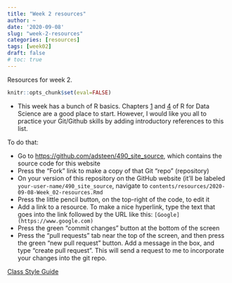 ```yaml
---
title: "Week 2 resources"
author: ~
date: '2020-09-08'
slug: "week-2-resources"
categories: [resources]
tags: [week02]
draft: false
# toc: true
---
```


Resources for week 2.
<!--more-->

```r
knitr::opts_chunk$set(eval=FALSE)
```

* This week has a bunch of R basics. Chapters [1](https://r4ds.had.co.nz/explore-intro.html) and [4](https://r4ds.had.co.nz/workflow-basics.html) of R for Data Science are a good place to start. However, I would like you all to practice your Git/Github skills by adding introductory references to this list.

To do that:

* Go to [https://github.com/adsteen/490_site_source](https://github.com/adsteen/490_site_source), which contains the source code for this website
* Press the "Fork" link to make a copy of that Git "repo" (repository)
* On your version of this repository on the GitHub website (it'll be labeled `your-user-name/490_site_source`, navigate to `contents/resources/2020-09-08-Week_02-resources.Rmd`
* Press the little pencil button, on the top-right of the code, to edit it
* Add a link to a resource. To make a nice hyperlink, type the text that goes into the link followed by the URL like this: `[Google](https://www.google.com)`
* Press the green "commit changes" button at the bottom of the screen
* Press the "pull requests" tab near the top of the screen, and then press the green "new pull request" button. Add a message in the box, and type "create pull request". This will send a request to me to incorporate your changes into the git repo.

[Class Style Guide](https://adsteen.github.io/data_analysis_2020/resources/style-guide/)
